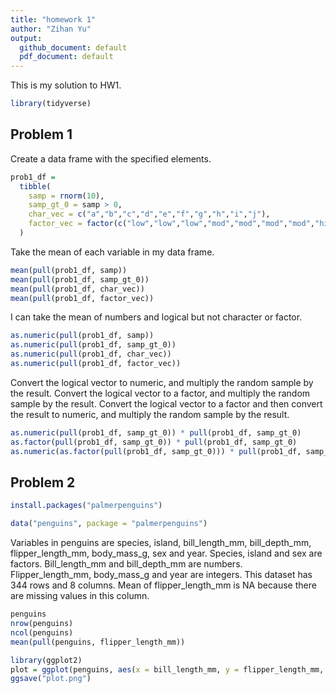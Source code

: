 ```yaml
---
title: "homework 1"
author: "Zihan Yu"
output:
  github_document: default
  pdf_document: default
---
```


This is my solution to HW1.

```r
library(tidyverse)
```

## Problem 1

Create a data frame with the specified elements.

```r
prob1_df =
  tibble(
    samp = rnorm(10),
    samp_gt_0 = samp > 0,
    char_vec = c("a","b","c","d","e","f","g","h","i","j"),
    factor_vec = factor(c("low","low","low","mod","mod","mod","mod","high","high","high"))
  )
```

Take the mean of each variable in my data frame.

```r
mean(pull(prob1_df, samp))
mean(pull(prob1_df, samp_gt_0))
mean(pull(prob1_df, char_vec))
mean(pull(prob1_df, factor_vec))
```

I can take the mean of numbers and logical but not character or factor.

```r
as.numeric(pull(prob1_df, samp))
as.numeric(pull(prob1_df, samp_gt_0))
as.numeric(pull(prob1_df, char_vec))
as.numeric(pull(prob1_df, factor_vec))
```

Convert the logical vector to numeric, and multiply the random sample by the result.
Convert the logical vector to a factor, and multiply the random sample by the result.
Convert the logical vector to a factor and then convert the result to numeric, and multiply the random sample by the result.
```r
as.numeric(pull(prob1_df, samp_gt_0)) * pull(prob1_df, samp_gt_0)
as.factor(pull(prob1_df, samp_gt_0)) * pull(prob1_df, samp_gt_0)
as.numeric(as.factor(pull(prob1_df, samp_gt_0))) * pull(prob1_df, samp_gt_0)
```

## Problem 2

```r
install.packages("palmerpenguins")
```

```r
data("penguins", package = "palmerpenguins")
```

Variables in penguins are species, island, bill_length_mm, bill_depth_mm, flipper_length_mm, body_mass_g, sex and year. Species, island and sex are factors. Bill_length_mm and bill_depth_mm are numbers. Flipper_length_mm, body_mass_g and year are integers. This dataset has 344 rows and 8 columns. Mean of flipper_length_mm is NA because there are missing values in this column. 

```r
penguins
nrow(penguins)
ncol(penguins)
mean(pull(penguins, flipper_length_mm))
```

```r
library(ggplot2)
plot = ggplot(penguins, aes(x = bill_length_mm, y = flipper_length_mm, color = species)) + geom_point()
ggsave("plot.png")
```



